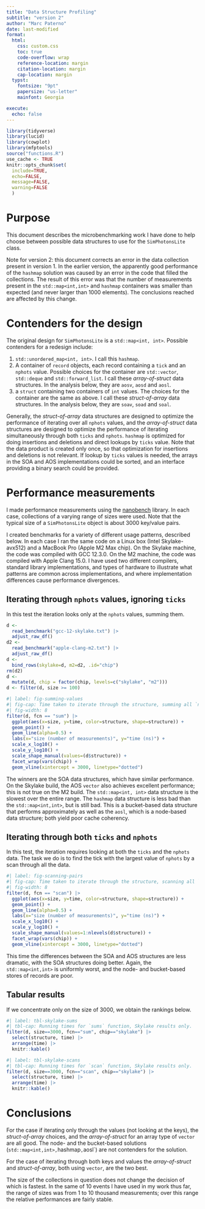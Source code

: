 ```yaml
---
title: "Data Structure Profiling"
subtitle: "version 2"
author: "Marc Paterno"
date: last-modified
format:
  html:
    css: custom.css
    toc: true
    code-overflow: wrap
    reference-location: margin
    citation-location: margin
    cap-location: margin
  typst:
    fontsize: "9pt"
    papersize: "us-letter"
    mainfont: Georgia

execute: 
  echo: false
---
```

```r
library(tidyverse)
library(lucid)
library(cowplot)
library(mfptools)
source("functions.R")
use_cache <- TRUE
knitr::opts_chunk$set(
  include=TRUE,
  echo=FALSE,
  message=FALSE,
  warning=FALSE
  )
```


# Purpose

This document describes the microbenchmarking work I have done to help choose between possible data structures to use for the `SimPhotonsLite` class.

Note for version 2: this document corrects an error in the data collection present in version 1.
In the earlier version, the apparently good performance of the `hashmap` solution was caused by an error in the code that filled the collections.
The result of this error was that the number of measurements present in the `std::map<int,int>` and `hashmap` containers was smaller than expected (and never larger than 1000 elements).
The conclusions reached are affected by this change.

# Contenders for the design

The original design for `SimPhotonsLite` is a `std::map<int, int>`.
Possible contenders for a redesign include:

#. `std::unordered_map<int, int>`. I call this `hashmap`.
#. A container of `record` objects, each record containing a `tick` and an `nphots` value.
   Possible choices for the container are `std::vector`, `std::deque` and `std::forward_list`.
   I call these *array-of-struct* data structures.
   In the analysis below, they are `aosv`, `aosd` and `aosl`.
#. a `struct` containing two containers of `int` values.
  The choices for the container are the same as above.
  I call these *struct-of-array* data structures.
  In the analysis below, they are `soav`, `soad` and `soal`.

Generally, the *struct-of-array* data structures are designed to optimize the performance of iterating over all `nphots` values,
and the *array-of-struct* data structures are designed to optimize the performance of iterating simultaneously through both `ticks` and `nphots`.
`hashmap` is optimized for doing insertions and deletions and direct lookups by `ticks` value.
Note that the data product is created only once, so that optimization for insertions and deletions is not relevant.
If lookup by `ticks` values is needed, the arrays in the SOA and AOS implementations could be sorted, and an interface providing a binary search could be provided.

# Performance measurements

I made performance measurements using the [nanobench](https://nanobench.ankerl.com) library.
In each case, collections of a varying range of sizes were used.
Note that the typical size of a `SimPhotonsLite` object is about 3000 key/value pairs.

I created benchmarks for a variety of different usage patterns, described below.
In each case I ran the same code on a Linux box (Intel Skylake-avx512) and a MacBook Pro (Apple M2 Max chip).
On the Skylake machine, the code was compiled with GCC 12.3.0.
On the M2 machine, the code was compiled with Apple Clang 15.0.
I have used two different compilers, standard library implementations, and types of hardware to illustrate what patterns are common across implementations, and where implementation differences cause performance divergences.

## Iterating through `nphots` values, ignoring `ticks`

In this test the iteration looks only at the `nphots` values, summing them.

```r
d <-
  read_benchmark("gcc-12-skylake.txt") |>
  adjust_raw_df()
d2 <-
  read_benchmark("apple-clang-m2.txt") |>
  adjust_raw_df()
d <-
  bind_rows(skylake=d, m2=d2, .id="chip")
rm(d2)
d <-
  mutate(d, chip = factor(chip, levels=c("skylake", "m2")))
d <- filter(d, size >= 100)
```

```r
#| label: fig-summing-values
#| fig-cap: Time taken to iterate through the structure, summing all `nphots` values. The vertical dotted line shows the typical size of the collection (3000).
#| fig-width: 8
filter(d, fcn == "sum") |>
  ggplot(aes(x=size, y=time, color=structure, shape=structure)) +
  geom_point() +
  geom_line(alpha=0.5) +
  labs(x="size (number of measurements)", y="time (ns)") +
  scale_x_log10() +
  scale_y_log10() +
  scale_shape_manual(values=(d$structure)) +
  facet_wrap(vars(chip)) +
  geom_vline(xintercept = 3000, linetype="dotted")
```

The winners are the SOA data structures, which have similar performance.
On the Skylake build, the AOS `vector` also achieves excellent performance; this is not true on the M2 build.
The `std::map<int, int>` data structure is the slowest over the entire range.
The `hashmap` data structure is less bad than the `std::map<int,int>`, but is still bad.
This is a bucket-based data structure that performs approximately as well as the `aosl`, which is a node-based data structure; both yield poor cache coherency.

## Iterating through both `ticks` and `nphots`

In this test, the iteration requires looking at both the `ticks` and the `nphots` data.
The task we do is to find the tick with the largest value of `nphots` by a scan through all the data.

```r
#| label: fig-scanning-pairs
#| fig-cap: Time taken to iterate through the structure, scanning all `nphots` to find the largest, and to record the `ticks` associated with that largest value. In  this scan, `ticks` is only read when necessary. The vertical dotted line shows the typical size of the collection (3000).
#| fig-width: 8
filter(d, fcn == "scan") |>
  ggplot(aes(x=size, y=time, color=structure, shape=structure)) +
  geom_point() +
  geom_line(alpha=0.5) +
  labs(x="size (number of measurements)", y="time (ns)") +
  scale_x_log10() +
  scale_y_log10() +
  scale_shape_manual(values=1:nlevels(d$structure)) +
  facet_wrap(vars(chip)) +
  geom_vline(xintercept = 3000, linetype="dotted")
```

This time the differences between the SOA and AOS structures are less dramatic, with the SOA structures doing better. 
Again, the `std::map<int,int>` is uniformly worst, and the node- and bucket-based stores of records are poor.

## Tabular results

If we concentrate only on the size of 3000, we obtain the rankings below.

```r
#| label: tbl-skylake-sums
#| tbl-cap: Running times for `sums` function, Skylake results only.
filter(d, size==3000, fcn=="sum", chip=="skylake") |>
  select(structure, time) |>
  arrange(time) |>
  knitr::kable()
```

```r
#| label: tbl-skylake-scans
#| tbl-cap: Running times for `scan` function, Skylake results only.
filter(d, size==3000, fcn=="scan", chip=="skylake") |>
  select(structure, time) |>
  arrange(time) |>
  knitr::kable()
```

# Conclusions

For the case if iterating only through the values (not looking at the keys), the *struct-of-array* choices, and the *array-of-struct* for an array type of `vector` are all good.
The node- and the bucket-based solutions (`std::map<int,int>, `hashmap`, `aosl`) are not contenders for the solution.

For the case of iterating through both keys and values the *array-of-struct* and *struct-of-array*, both using `vector`, are the two best.

The size of the collections in question does not change the decision of which is fastest.
In the same of 10 events I have used in my work thus far, the range of sizes was from 1 to 10 thousand measurements; over this range the relative performances are fairly stable.
